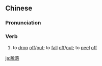 {{also|脱落}}
==Chinese==
{{zh-forms|s=脱落}}

===Pronunciation===
{{zh-pron
|m=tuōluò
|c=tyut3 lok6
|mn=qz,xm,zz:thoat-lo̍h/qz:thoat-lo̍k
|cat=v
}}

===Verb===
{{zh-verb}}

# {{lb|zh|Advanced Mandarin}} to [[drop]] [[off]]/[[out]]; to [[fall]] [[off]]/[[out]]; to [[peel]] [[off]]

[[ja:脫落]]